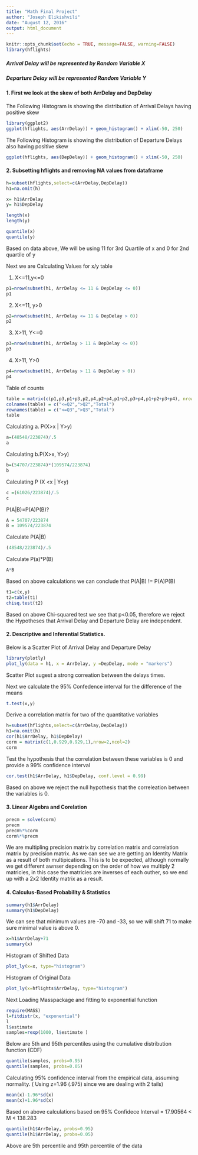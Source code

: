 ```yaml
---
title: "Math Final Project"
author: "Joseph Elikishvili"
date: "August 12, 2016"
output: html_document
---
```


```r
knitr::opts_chunk$set(echo = TRUE, message=FALSE, warning=FALSE)
library(hflights)
```

##### Arrival Delay will be represented by Random Variable X 
##### Departure Delay will be represented Random Variable Y

#### 1. First we look at the skew of both ArrDelay and DepDelay 

The Following Histogram is showing the distribution of Arrival Delays having positive skew
```r
library(ggplot2)
ggplot(hflights, aes(ArrDelay)) + geom_histogram() + xlim(-50, 250)
```


The Following Histogram is showing the distribution of Departure Delays also having positive skew
```r
ggplot(hflights, aes(DepDelay)) + geom_histogram() + xlim(-50, 250)
```

#### 2. Subsetting hflights and removing NA values from dataframe
```r
h=subset(hflights,select=c(ArrDelay,DepDelay))
h1=na.omit(h)

x= h1$ArrDelay
y= h1$DepDelay

length(x)
length(y)

quantile(x)
quantile(y)
```
Based on data above, We will be using 11 for 3rd Quartile of x and 0 for 2nd quartile of y

Next we are Calculating Values for x/y table

1.  X<=11,y<=0
```r
p1=nrow(subset(h1, ArrDelay <= 11 & DepDelay <= 0))
p1
```

2. X<=11, y>0
```r
p2=nrow(subset(h1, ArrDelay <= 11 & DepDelay > 0))
p2
```

3. X>11, Y<=0
```r
p3=nrow(subset(h1, ArrDelay > 11 & DepDelay <= 0))
p3
```

4. X>11, Y>0
```r
p4=nrow(subset(h1, ArrDelay > 11 & DepDelay > 0))
p4
```

Table of counts
```r
table = matrix(c(p1,p3,p1+p3,p2,p4,p2+p4,p1+p2,p3+p4,p1+p2+p3+p4), nrow=3, ncol=3)
colnames(table) = c("<=Q2",">Q2","Total")
rownames(table) = c("<=Q3",">Q3","Total")
table
```

Calculating a. P(X>x | Y>y)   
```r
a=(48548/223874)/.5
a
```

Calculating b.P(X>x, Y>y)  
```r
b=(54707/223874)*(109574/223874)
b
```

Calculating P (X <x | Y<y)
```r
c =(61026/223874)/.5
c
```

P(A|B)=P(A)P(B)? 
```r
A = 54707/223874
B = 109574/223874
```

Calculate P(A|B)
```r
(48548/223874)/.5
```

Calculate P(a)*P(B)
```r
A*B
```

Based on above calculations we can conclude that P(A|B) != P(A)P(B)

```r
t1=c(x,y)
t2=table(t1)
chisq.test(t2)
```

Based on above Chi-squared test we see that p<0.05, therefore we reject the Hypotheses that Arrival Delay and Departure Delay are independent.

#### 2. Descriptive and Inferential Statistics.

Below is a Scatter Plot of Arrival Delay and Departure Delay 
```r
library(plotly)
plot_ly(data = h1, x = ArrDelay, y =DepDelay, mode = "markers")
```
Scatter Plot sugest a strong correation between the delays times.

Next we calculate the 95% Confedence interval for the difference of the means
```r
t.test(x,y)
```

Derive a correlation matrix for two of the quantitative variables
```r
h=subset(hflights,select=c(ArrDelay,DepDelay))
h1=na.omit(h)
cor(h1$ArrDelay, h1$DepDelay)
corm = matrix(c(1,0.929,0.929,1),nrow=2,ncol=2)
corm
```

Test the hypothesis that the correlation between these variables is 0 and provide a 99% confidence interval
```r
cor.test(h1$ArrDelay, h1$DepDelay, conf.level = 0.99)
```
Based on above we reject the null hypothesis that the correleation between the variables is 0.


#### 3. Linear Algebra and Corelation
```r
precm = solve(corm)
precm
precm%*%corm
corm%*%precm
```
We are multipling precision matrix by correlation matrix and correlation matrix by precision matrix. As we can see we are getting an Identity Matrix as a result of both multipications. This is to be expected, although normally we get different awnser depending on the order of how we multiply 2 matricies, in this case the matricies are inverses of each outher, so we end up with a 2x2 Identity matrix as a result.

#### 4. Calculus-Based Probability & Statistics
```r
summary(h1$ArrDelay)
summary(h1$DepDelay)
```

We can see that minimum values are -70 and -33, so we will shift 71 to make sure minimal value is above 0.
```r
x=h1$ArrDelay+71
summary(x)
```

Histogram of Shifted Data
```r
plot_ly(x=x, type="histogram")
```

Histogram of Original Data
```r
plot_ly(x=hflights$ArrDelay, type="histogram")
```

Next Loading Masspackage and fitting to exponential function
```r
require(MASS)
l=fitdistr(x, "exponential")
l
l$estimate
samples=rexp(1000, l$estimate )
```

Below are 5th and 95th percentiles using the cumulative distribution function (CDF)
```r
quantile(samples, probs=0.95)
quantile(samples, probs=0.05)
```

Calculating 95% confidence interval from the empirical data, assuming normality. ( Using z=1.96 (.975) since we are dealing with 2 tails)
```r
mean(x)-1.96*sd(x)
mean(x)+1.96*sd(x)
```
Based on above calculations based on 95% Confidece Interval = 17.90564 < M < 138.283

```r
quantile(h1$ArrDelay, probs=0.95)
quantile(h1$ArrDelay, probs=0.05)
```
Above are 5th percentile and 95th percentile of the data
